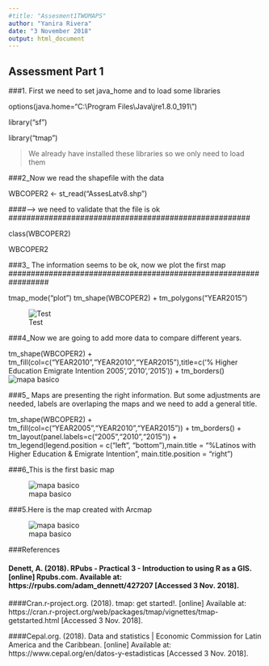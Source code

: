 ```yaml
---
#title: "Assesment1TWOMAPS"
author: "Yanira Rivera"
date: "3 November 2018"
output: html_document
---
```


##                                        Assessment Part 1


###1. First we need to set java_home and to load some libraries

###########################################

options(java.home="C:\\Program Files\\Java\\jre1.8.0_191\\")

library("sf")

library("tmap")

> We already have  installed these libraries so we only need to load them

###2_Now we read the shapefile with the data

#####################################################

WBCOPER2 <- st_read("AssesLatv8.shp")

####################################################
####------> we need to validate that the file is ok
######################################################

class(WBCOPER2)

WBCOPER2

###3_ The information seems to be ok, now we plot the first map
#################################################################

tmap_mode("plot")
tm_shape(WBCOPER2) + tm_polygons("YEAR2015")

![Test](FirstTest.png)

################################################################################
###4_Now we are going to add more data to compare different years.

tm_shape(WBCOPER2) + tm_fill(col=c("YEAR2010","YEAR2010","YEAR2015"),title=c('% Higher Education Emigrate Intention 2005','2010','2015')) + 
  tm_borders()
![mapa basico](MapaBasicoMejora.png)
  
#################################################
###5_ Maps are presenting the right information. But some adjustments are needed, labels are overlaping the maps and we need to add a general title.

################################################################################
tm_shape(WBCOPER2) + tm_fill(col=c("YEAR2005","YEAR2010","YEAR2015")) +
  tm_borders() + tm_layout(panel.labels=c("2005","2010","2015")) +
  tm_legend(legend.position = c("left", "bottom"),main.title = "%Latinos with Higher Education & Emigrate Intention", main.title.position = "right")

###6_This is the first basic map

![mapa basico](MapaBasico.png)


##########################################################################

###5.Here is the map created with Arcmap

![mapa basico](Asses1mapv8.jpg)

###References


####  Denett, A. (2018). RPubs - Practical 3 - Introduction to using R as a GIS. [online] Rpubs.com. Available at: https://rpubs.com/adam_dennett/427207 [Accessed 3 Nov. 2018].

####Cran.r-project.org. (2018). tmap: get started!. [online] Available at: https://cran.r-project.org/web/packages/tmap/vignettes/tmap-getstarted.html [Accessed 3 Nov. 2018].

####Cepal.org. (2018). Data and statistics | Economic Commission for Latin America and the Caribbean. [online] Available at: https://www.cepal.org/en/datos-y-estadisticas [Accessed 3 Nov. 2018].


